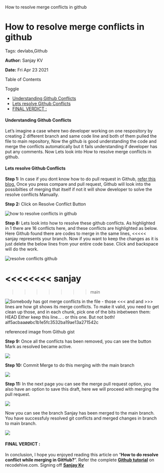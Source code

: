    How to resolve merge conflicts in github

How to resolve merge conflicts in github
========================================

Tags: devlabs,Github

**Author:** Sanjay KV

**Date:** Fri Apr 23 2021

Table of Contents

Toggle

*   [Understanding Github Conflicts](https://recodehive.com/how-to-resolve-merge-conflicts-in-github/#Understanding_Github_Conflicts "Understanding Github Conflicts")
*   [Lets resolve Github Conflicts](https://recodehive.com/how-to-resolve-merge-conflicts-in-github/#Lets_resolve_Github_Conflicts "Lets resolve Github Conflicts")
*   [FINAL VERDICT :](https://recodehive.com/how-to-resolve-merge-conflicts-in-github/#FINAL_VERDICT "FINAL VERDICT :")

#### Understanding Github Conflicts

Let’s imagine a case where two developer working on one respository by creating 2 different branch and same code line and both of them pulled the file to main repository, Now the github is good understanding the code and merge the conflicts automatically but it fails understanding if developer has put any comments. Now Lets look into How to resolve merge conflicts in github.

#### Lets resolve Github Conflicts

**Step 1:** In case if you dont know how to do pull request in Github, [refer this blog.](https://recodehive.com/how-to-create-new-branch-and-merge-in-github/) Once you press compare and pull request, Github will look into the possibilties of merging that itself if not it will show developer to solve the resolve conflicts Manually.

**Step 2:** Click on Resolve Conflict Button

![how to resolve conflicts in github](https://recodehive.com/wp-content/uploads/2021/04/image-208.png)

**Step 8:** Lets look into how to resolve these github conflicts. As highlighted in 1 there are 16 conflicts here, and these conflicts are highlighted as below. Here Github found there are codes to merge in the same lines, <<<<< sanjay represents your branch. Now if you want to keep the changes as it is just delete the below lines from your entire code base. Click and backspace will do the work.

![resolve conflicts github](https://recodehive.com/wp-content/uploads/2021/04/image-210-1024x351.png)

<<<<<<<< sanjay
========
>>>>>>> main

![Somebody has got merge conflicts in the file - those <<< and 
and >>> lines are how git shows its merge conflicts. To make it 
valid, you need to get clean up those, and in each chunk, pick one of the bits inbetween them: 
HEAD 
Either keep this line... 
. or this one. But not both! 
alf5acbaaøøbc1b1e5fc3532ba19ae13a271542c ](https://recodehive.com/wp-content/uploads/2021/04/image-68.png)

referenced image from Github gist

**Step 9:** Once all the conflicts has been removed, you can see the button Mark as resolved became active.

![](https://recodehive.com/wp-content/uploads/2021/04/image-211-1024x296.png)

**Step 10:** Commit Merge to do this merging with the main branch

![](https://recodehive.com/wp-content/uploads/2021/04/image-212-1024x383.png)

**Step 11:** In the next page you can see the merge pull request option, you also have an option to save this draft, here we will proceed with merging the pull request.

![](https://recodehive.com/wp-content/uploads/2021/04/image-213.png)

Now you can see the branch Sanjay has been merged to the main branch. You have successfuly resolved git conflicts and merged changes in branch to main branch.

![](https://recodehive.com/wp-content/uploads/2021/04/image-214.png)

#### FINAL VERDICT :

In conclusion, I hope you enjoyed reading this article on “**How to do resolve conflict while merging in GitHub?**”. Refer the complete **[Github tutorial](https://recodehive.com/github-tutorials/)** on recodehive.com. Signing off **[Sanjay Kv](https://recodehive.com/about-us/)**